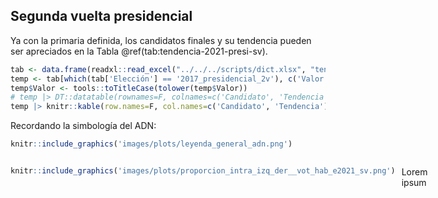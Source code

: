 ## Segunda vuelta presidencial

Ya con la primaria definida, los candidatos finales y su tendencia pueden ser apreciados en la Tabla \@ref(tab:tendencia-2021-presi-sv).

```r
tab <- data.frame(readxl::read_excel("../../../scripts/dict.xlsx", "tendencia"))
temp <- tab[which(tab['Elección'] == '2017_presidencial_2v'), c('Valor', "label")]
temp$Valor <- tools::toTitleCase(tolower(temp$Valor))
# temp |> DT::datatable(rownames=F, colnames=c('Candidato', 'Tendencia'), options = list(dom = 't'))
temp |> knitr::kable(row.names=F, col.names=c('Candidato', 'Tendencia'), caption='Candidatos y su tendencia')
```


Recordando la simbología del ADN:

```r
knitr::include_graphics('images/plots/leyenda_general_adn.png')
```

:::: {style="display: grid; grid-template-columns: 1fr 1fr; grid-column-gap: 10px;"}

::: {}
<!-- Lado izquierdo -->
```r
knitr::include_graphics('images/plots/proporcion_intra_izq_der__vot_hab_e2021_sv.png')
```
:::

::: {}
<!-- Lado derecho -->
Lorem ipsum

:::

::::